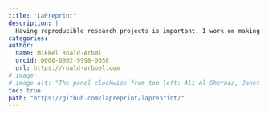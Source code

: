```yaml
---
title: "LaPreprint"
description: |
  Having reproducible research projects is important. I work on making that easier and prettier, especially by incorporating existing tools in new ways and writing templates that employ best practices.
categories: 
author:
  name: Mikkel Roald-Arbøl
  orcid: 0000-0002-9998-0058
  url: https://roald-arboel.com
# image: 
# image-alt: "The panel clockwise from top left: Ali Al-Sherbaz, Janet Bastiman, Fatemeh Torabi and Jonathan Gillard" 
toc: true
path: "https://github.com/lapreprint/lapreprint/"
---
```


